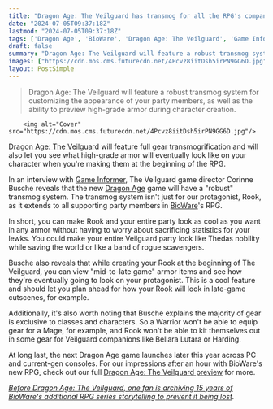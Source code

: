```yaml
---
title: "Dragon Age: The Veilguard has transmog for all the RPG's companions, and 'aspirational' armor so you can see what your Rook will look like in the 'mid-to-late game'"
date: "2024-07-05T09:37:18Z"
lastmod: "2024-07-05T09:37:18Z"
tags: ['Dragon Age', 'BioWare', 'Dragon Age: The Veilguard', 'Game Informer']
draft: false
summary: "Dragon Age: The Veilguard will feature a robust transmog system for customizing the appearance of your party members, as well as the ability to preview high-grade armor during character creation."
images: ["https://cdn.mos.cms.futurecdn.net/4Pcvz8iitDsh5irPN9GG6D.jpg"]
layout: PostSimple
---
```

> Dragon Age: The Veilguard will feature a robust transmog system for customizing the appearance of your party members, as well as the ability to preview high-grade armor during character creation.


        <img alt="Cover" src="https://cdn.mos.cms.futurecdn.net/4Pcvz8iitDsh5irPN9GG6D.jpg"/>
        
[Dragon Age: The Veilguard](https://www.gamesradar.com/dragon-age-4-confirmed-release-date-solas-wishlist-news/) will feature full gear transmogrification and will also let you see what high-grade armor will eventually look like on your character when you're making them at the beginning of the RPG.

In an interview with [Game Informer](https://www.gameinformer.com/exclusive/2024/07/04/bespoke-armor-transmog-and-other-aspects-of-gear-in-dragon-age-the-veilguard), The Veilguard game director Corinne Busche reveals that the new [Dragon Age](https://www.gamesradar.com/tag/dragon-age/) game will have a "robust" transmog system. The transmog system isn't just for our protagonist, Rook, as it extends to all supporting party members in [BioWare](https://www.gamesradar.com/tag/bioware/)'s RPG.

In short, you can make Rook and your entire party look as cool as you want in any armor without having to worry about sacrificing statistics for your lewks. You could make your entire Veilguard party look like Thedas nobility while saving the world or like a band of rogue scavengers. 

Busche also reveals that while creating your Rook at the beginning of The Veilguard, you can view "mid-to-late game" armor items and see how they're eventually going to look on your protagonist. This is a cool feature and should let you plan ahead for how your Rook will look in late-game cutscenes, for example.

Additionally, it's also worth noting that Busche explains the majority of gear is exclusive to classes and characters. So a Warrior won't be able to equip gear for a Mage, for example, and Rook won't be able to kit themselves out in some gear for Veilguard companions like Bellara Lutara or Harding.

At long last, the next Dragon Age game launches later this year across PC and current-gen consoles. For our impressions after an hour with BioWare's new RPG, check out our full [Dragon Age: The Veilguard preview](https://www.gamesradar.com/games/dragon-age/dragon-age-the-veilguard-preview-june-2024/) for more.

[<em>Before Dragon Age: The Veilguard, one fan is archiving 15 years of BioWare's additional RPG series storytelling to prevent it being lost</em>](https://www.gamesradar.com/games/dragon-age/before-dragon-age-the-veilguard-one-fan-is-archiving-15-years-of-biowares-additional-rpg-series-storytelling-to-prevent-it-being-lost/)*.*
        